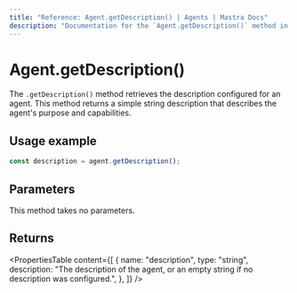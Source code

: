 ```yaml
---
title: "Reference: Agent.getDescription() | Agents | Mastra Docs"
description: "Documentation for the `Agent.getDescription()` method in Mastra agents, which retrieves the agent's description."
---
```


# Agent.getDescription()

The `.getDescription()` method retrieves the description configured for an agent. This method returns a simple string description that describes the agent's purpose and capabilities.

## Usage example

```typescript showLineNumbers copy
const description = agent.getDescription();
```

## Parameters

This method takes no parameters.

## Returns

<PropertiesTable
  content={[
    {
      name: "description",
      type: "string",
      description: "The description of the agent, or an empty string if no description was configured.",
    },
  ]}
/>
